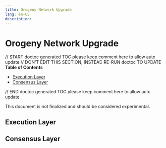 ```yaml
---
title: Orogeny Network Upgrade
lang: en-US
description:
---
```


# Orogeny Network Upgrade

// START doctoc generated TOC please keep comment here to allow auto update
// DON'T EDIT THIS SECTION, INSTEAD RE-RUN doctoc TO UPDATE
**Table of Contents**

- [Execution Layer](#execution-layer)
- [Consensus Layer](#consensus-layer)

// END doctoc generated TOC please keep comment here to allow auto update

This document is not finalized and should be considered experimental.

## Execution Layer

## Consensus Layer
